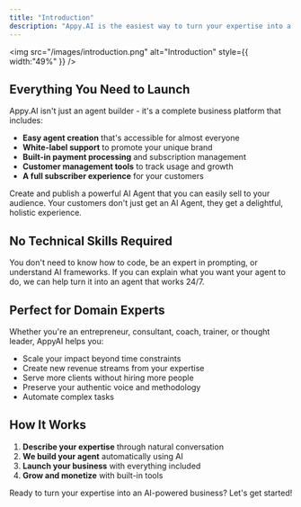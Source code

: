 ```yaml
---
title: "Introduction"
description: "Appy.AI is the easiest way to turn your expertise into a working AI business. We handle all the technical complexity so you can focus on what you do best—scaling your business."
---
```


<img
  src="/images/introduction.png"
  alt="Introduction"
  style={{ width:"49%" }}
/>

## Everything You Need to Launch

Appy.AI isn't just an agent builder - it's a complete business platform that includes:

- **Easy agent creation** that's accessible for almost everyone
- **White-label support** to promote your unique brand
- **Built-in payment processing** and subscription management
- **Customer management tools** to track usage and growth
- **A full subscriber experience** for your customers

<CardGroup cols={2}>
  <Card title="Builder Experience" icon="hammer" href="https://appyai.mintlify.app/builder/overview">
    Create and publish a powerful AI Agent that you can easily sell to your audience.
  </Card>
  <Card title="Subscriber Experience" icon="circle-user" href="https://appyai.mintlify.app/subscriber/overview">
    Your customers don't just get an AI Agent, they get a delightful, holistic experience.
  </Card>
</CardGroup>

## No Technical Skills Required

You don't need to know how to code, be an expert in prompting, or understand AI frameworks. If you can explain what you want your agent to do, we can help turn it into an agent that works 24/7.

## Perfect for Domain Experts

Whether you're an entrepreneur, consultant, coach, trainer, or thought leader, AppyAI helps you:

- Scale your impact beyond time constraints
- Create new revenue streams from your expertise
- Serve more clients without hiring more people
- Preserve your authentic voice and methodology
- Automate complex tasks

## How It Works

1. **Describe your expertise** through natural conversation
2. **We build your agent** automatically using AI
3. **Launch your business** with everything included
4. **Grow and monetize** with built-in tools

Ready to turn your expertise into an AI-powered business? Let's get started\!